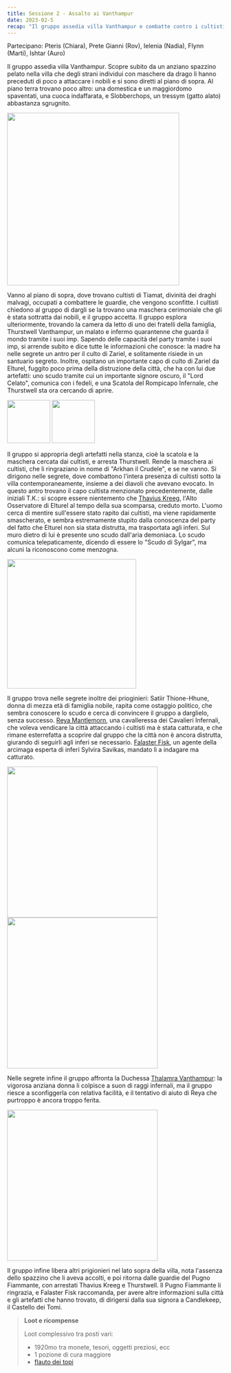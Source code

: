 ```yaml
---
title: Sessione 2 - Assalto ai Vanthampur
date: 2023-02-5
recap: "Il gruppo assedia villa Vanthampur e combatte contro i cultisti di Tiamat. Dopo aver sconfitto il capo cultista Thavius Kreeg e liberato i prigionieri, tra cui la cavalleressa Reya, decidono di consegnare gli artefatti alle autorità del Pugno Fiammante. Successivamente, vengono consigliati da Falaster Fisk di recarsi a Candlekeep per ottenere ulteriori informazioni sugli artefatti e sulla città. Il gruppo viene ringraziato dal Pugno Fiammante e ottiene una ricompensa per il loro coraggioso operato."
---
```


Partecipano: Pteris (Chiara), Prete Gianni (Rov), Ielenia (Nadia), Flynn (Marti), Ishtar (Auro)

Il gruppo assedia villa Vanthampur. Scopre subito da un anziano spazzino pelato nella villa che degli strani individui con maschere da drago li hanno preceduti di poco a attaccare i nobili e si sono diretti al piano di sopra. Al piano terra trovano poco altro: una domestica e un maggiordomo spaventati, una cuoca indaffarata, e Slobberchops, un tressym (gatto alato) abbastanza sgrugnito.

<Image src="https://5e.tools/img/bestiary/BGDIA/Tressym.webp" inferSize width="400px" alt="" />

Vanno al piano di sopra, dove trovano cultisti di Tiamat, divinità dei draghi malvagi, occupati a combattere le guardie, che vengono sconfitte. I cultisti chiedono al gruppo di dargli se la trovano una maschera cerimoniale che gli è stata sottratta dai nobili, e il gruppo accetta. Il gruppo esplora ulteriormente, trovando la camera da letto di uno dei fratelli della famiglia, Thurstwell Vanthampur, un malato e infermo quarantenne che guarda il mondo tramite i suoi imp. Sapendo delle capacità del party tramite i suoi imp, si arrende subito e dice tutte le informazioni che conosce: la madre ha nelle segrete un antro per il culto di Zariel, e solitamente risiede in un santuario segreto. Inoltre, ospitano un importante capo di culto di Zariel da Elturel, fuggito poco prima della distruzione della città, che ha con lui due artefatti: uno scudo tramite cui un importante signore oscuro, il "Lord Celato", comunica con i fedeli, e una Scatola del Rompicapo Infernale, che Thurstwell sta ora cercando di aprire.

<Image src="https://5e.tools/img/adventure/BGDIA/019-637000771038732405.webp" inferSize height="100px" alt="" /> <Image src="https://5e.tools/img/adventure/BGDIA/013-ubtk4-01-04.webp" inferSize height="100px" alt="" />

Il gruppo si appropria degli artefatti nella stanza, cioè la scatola e la maschera cercata dai cultisti, e arresta Thurstwell. Rende la maschera ai cultisti, che li ringraziano in nome di "Arkhan il Crudele", e se ne vanno. Si dirigono nelle segrete, dove combattono l'intera presenza di cultisti sotto la villa contemporaneamente, insieme a dei diavoli che avevano evocato. In questo antro trovano il capo cultista menzionato precedentemente, dalle iniziali T.K.: si scopre essere nientemento che [Thavius Kreeg](../npc/evil#thavius-kreeg), l'Alto Osservatore di Elturel al tempo della sua scomparsa, creduto morto. L'uomo cerca di mentire sull'essere stato rapito dai cultisti, ma viene rapidamente smascherato, e sembra estremamente stupito dalla conoscenza del party del fatto che Elturel non sia stata distrutta, ma trasportata agli inferi. Sul muro dietro di lui è presente uno scudo dall'aria demoniaca. Lo scudo comunica telepaticamente, dicendo di essere lo "Scudo di Sylgar", ma alcuni la riconoscono come menzogna.

<Image src="https://castparty.files.wordpress.com/2021/08/thavius-signing.png" inferSize height="300px" alt="" />

Il gruppo trova nelle segrete inoltre dei prioginieri: Satiir Thione-Hhune, donna di mezza età di famiglia nobile, rapita come ostaggio politico, che sembra conoscere lo scudo e cerca di convincere il gruppo a darglielo, senza successo. [Reya Mantlemorn](../npc/elturel#reya-mantlemorn), una cavalleressa dei Cavalieri Infernali, che voleva vendicare la città attaccando i cultisti ma è stata catturata, e che rimane esterrefatta a scoprire dal gruppo che la città non è ancora distrutta, giurando di seguirli agli inferi se necessario. [Falaster Fisk](../npc/misc#falaster-fisk), un agente della arcimaga esperta di inferi Sylvira Savikas, mandato lì a indagare ma catturato.

<Image src="https://5e.tools/img/adventure/BGDIA/172-t5qi9-f-04-falaster.webp" inferSize height="350px" alt="" /> <Image src="https://5e.tools/img/adventure/BGDIA/155-mzc8l-f-01-reya.webp" inferSize height="350px" alt="" />

Nelle segrete infine il gruppo affronta la Duchessa [Thalamra Vanthampur](../npc/evil#thalamra-vanthampur): la vigorosa anziana donna li colpisce a suon di raggi infernali, ma il gruppo riesce a sconfiggerla con relativa facilità, e il tentativo di aiuto di Reya che purtroppo è ancora troppo ferita.

<Image src="https://5e.tools/img/adventure/BGDIA/022-637000757702239303.webp" inferSize height="350px" alt="" />

Il gruppo infine libera altri prigionieri nel lato sopra della villa, nota l'assenza dello spazzino che li aveva accolti, e poi ritorna dalle guardie del Pugno Fiammante, con arrestati Thavius Kreeg e Thurstwell. Il Pugno Fiammante li ringrazia, e Falaster Fisk raccomanda, per avere altre informazioni sulla città e gli artefatti che hanno trovato, di dirigersi dalla sua signora a Candlekeep, il Castello dei Tomi.

> **Loot e ricompense**
> 
> Loot complessivo tra posti vari:
> - 1920mo tra monete, tesori, oggetti preziosi, ecc
> - 1 pozione di cura maggiore
> - [flauto dei topi](https://dungeonedraghi.it/compendio/oggetti-magici/oggetti-meravigliosi/flauto-dei-topi/)